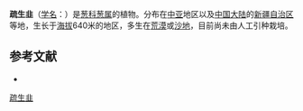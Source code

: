 {{Speciesbox
| name = 疏生韭
| status = 
| status_system = 
| image =
| genus = Allium
| species = caespitosum
| authority = Siev. ex Bong. et Mey.
}}

'''疏生韭'''（[[学名|学名]]：{{lang|la|''Allium caespitosum''}}）是[[葱科|葱科]][[葱属|葱属]]的植物。分布在[[中亚|中亚]]地区以及[[中国大陆|中国大陆]]的[[新疆自治区|新疆自治区]]等地，生长于[[海拔|海拔]]640米的地区，多生在[[荒漠|荒漠]]或[[沙地|沙地]]，目前尚未由人工引种栽培。

== 参考文献 ==
<div class="references-small">
* {{cite web| url =http://www.bioinfo.cn/db05/KmzwSpecies.php?action=view&id=919| title =疏生韭| work =《中国高等植物数据库全库》| publisher =中国科学院微生物研究所| author =昆明植物研究所| accessdate =2009-02-21| deadurl =yes| archiveurl =https://web.archive.org/web/20160305030737/http://www.bioinfo.cn/db05/KmzwSpecies.php?action=view&id=919| archivedate =2016-03-05}}
</div>
{{Taxonbar|from=Q4268486}}

[[Category:葱属|疏生韭]]


{{植物小作品}}